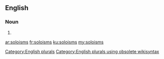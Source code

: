 ==English==

===Noun===
{{head|en}}

# {{plural of|soloism}}

[[Category:English plurals]][[Category:English plurals using obsolete wikisyntax]]

[[ar:soloisms]]
[[fr:soloisms]]
[[ku:soloisms]]
[[my:soloisms]]